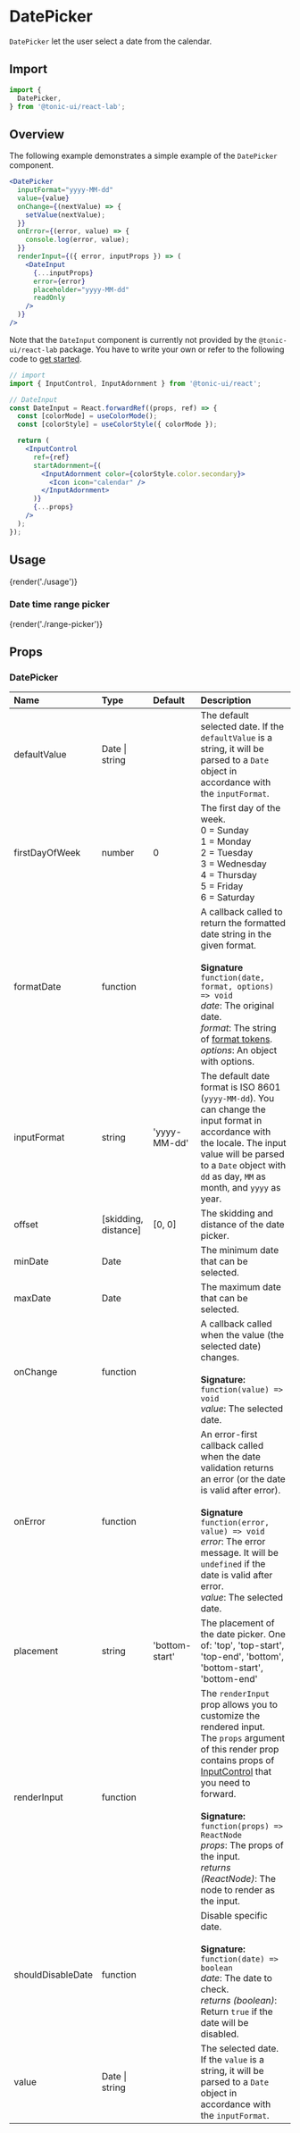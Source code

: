 # DatePicker

`DatePicker` let the user select a date from the calendar.

## Import

```js
import {
  DatePicker,
} from '@tonic-ui/react-lab';
```

## Overview

The following example demonstrates a simple example of the `DatePicker` component.

```jsx disabled
<DatePicker
  inputFormat="yyyy-MM-dd"
  value={value}
  onChange={(nextValue) => {
    setValue(nextValue);
  }}
  onError={(error, value) => {
    console.log(error, value);
  }}
  renderInput={({ error, inputProps }) => (
    <DateInput
      {...inputProps}
      error={error}
      placeholder="yyyy-MM-dd"
      readOnly
    />
  )}
/>
```

Note that the `DateInput` component is currently not provided by the `@tonic-ui/react-lab` package. You have to write your own or refer to the following code to [get started](../../components/input-control).

```jsx disabled
// import
import { InputControl, InputAdornment } from '@tonic-ui/react';

// DateInput
const DateInput = React.forwardRef((props, ref) => {
  const [colorMode] = useColorMode();
  const [colorStyle] = useColorStyle({ colorMode });

  return (
    <InputControl
      ref={ref}
      startAdornment={(
        <InputAdornment color={colorStyle.color.secondary}>
          <Icon icon="calendar" />
        </InputAdornment>
      )}
      {...props}
    />
  );
});
```

## Usage

{render('./usage')}

### Date time range picker

{render('./range-picker')}

## Props

### DatePicker

| Name | Type | Default | Description |
| :--- | :--- | :------ | :---------- |
| defaultValue | Date \| string | | The default selected date. If the `defaultValue` is a string, it will be parsed to a `Date` object in accordance with the `inputFormat`. |
| firstDayOfWeek | number | 0 | The first day of the week.<br/>0 = Sunday<br/>1 = Monday<br/>2 = Tuesday<br/>3 = Wednesday<br/>4 = Thursday<br/>5 = Friday<br/>6 = Saturday |
| formatDate | function | | A callback called to return the formatted date string in the given format.<br/><br/><b>Signature</b><br/>`function(date, format, options) => void`<br/>_date_: The original date.<br/>_format_: The string of [format tokens](https://www.unicode.org/reports/tr35/tr35-dates.html#Date_Field_Symbol_Table).<br/>_options_: An object with options. |
| inputFormat | string | 'yyyy-MM-dd' | The default date format is ISO 8601 (`yyyy-MM-dd`). You can change the input format in accordance with the locale. The input value will be parsed to a `Date` object with `dd` as day, `MM` as month, and `yyyy` as year. |
| offset | [skidding, distance] | [0, 0] | The skidding and distance of the date picker. |
| minDate | Date | | The minimum date that can be selected. |
| maxDate | Date | | The maximum date that can be selected. |
| onChange | function | | A callback called when the value (the selected date) changes.<br/><br/><b>Signature:</b><br/>`function(value) => void`<br/>_value_: The selected date. |
| onError | function | | An error-first callback called when the date validation returns an error (or the date is valid after error).<br/><br/><b>Signature</b><br/>`function(error, value) => void`<br/>_error_: The error message. It will be `undefined` if the date is valid after error.<br/>_value_: The selected date. |
| placement | string | 'bottom-start' | The placement of the date picker. One of: 'top', 'top-start', 'top-end', 'bottom', 'bottom-start', 'bottom-end' |
| renderInput | function | | The `renderInput` prop allows you to customize the rendered input.<br/>The `props` argument of this render prop contains props of [InputControl](../../components/input-control) that you need to forward.<br/><br/><b>Signature:</b><br/>`function(props) => ReactNode`<br/>_props_: The props of the input.<br/>_returns (ReactNode)_: The node to render as the input. |
| shouldDisableDate | function | | Disable specific date.<br/><br/><b>Signature:</b><br/>`function(date) => boolean`<br/>_date_: The date to check.<br/>_returns (boolean)_: Return `true` if the date will be disabled. |
| value | Date \| string | | The selected date. If the `value` is a string, it will be parsed to a `Date` object in accordance with the `inputFormat`. |
